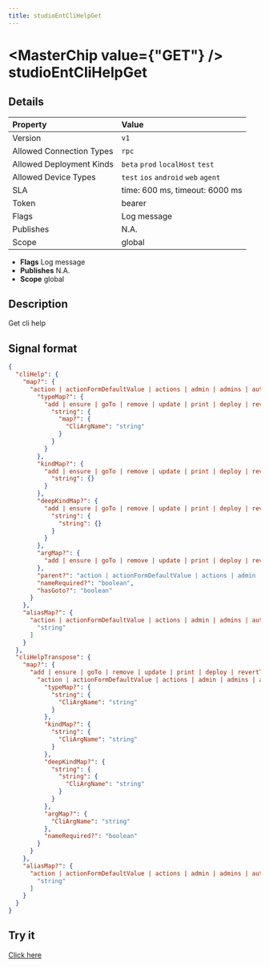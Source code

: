 ```yaml
---
title: studioEntCliHelpGet
---
```



# <MasterChip value={"GET"} /> studioEntCliHelpGet

## Details

| Property | Value | 
| :--- | :--- | 
| Version | `v1` |
| Allowed Connection Types | `rpc`  |
| Allowed Deployment Kinds | `beta` `prod` `localHost` `test`  |
| Allowed Device Types | `test` `ios` `android` `web` `agent`  |
| SLA | time: 600 ms, timeout: 6000 ms |
| Token | bearer |
| Flags | Log message |
| Publishes | N.A. |
| Scope | global |


- **Flags** Log message
- **Publishes** N.A.
- **Scope** global


## Description

Get cli help

## Signal format

```json
{
  "cliHelp": {
    "map?": {
      "action | actionFormDefaultValue | actions | admin | admins | automation | automationEvent | automationStep | automationStepFormula | automations | deeplink | deeplinkProp | deeplinks | deployConfig | deployEntPlugin | deployEntPluginConfigFormValue | deployVar | driveSettings | driveSheet | driveSheets | entPlugin | entPlugins | enterprise | field | fieldPermission | fieldProp | fieldRefOverlayLayout | follower | followers | form | formFormula | formLayoutContent | formLayoutFooter | formLayoutHeader | formLayoutWatermark | formMenu | formPermission | formProp | formVisibilityAction | formVisibilityCondition | formVisibilityRule | forms | gotoCtx | grid | gridLayout | gridLayoutCardItem | gridLayoutListItem | gridLayoutTableFooter | gridLayoutTableHeader | gridMenu | gridMenuRow | gridPermission | gridProp | group | groupAction | groups | plugin | pluginApi | pluginResource | prompt | promptConfig | prompts | report | reports | role | roles | section | sectionMenu | sectionPermission | sectionProp | spreadsheet | spreadsheetLayout | spreadsheetLayoutCardItem | spreadsheetLayoutListItem | spreadsheetPartition | spreadsheetPermission | spreadsheetPermissionForwardGroups | spreadsheetPermissionForwardRoles | spreadsheets | translation | translations | user | users | validations | variableMapOfTextKeyValue | variableMappingField | variableMappingGrid | variable | variables": {
        "typeMap?": {
          "add | ensure | goTo | remove | update | print | deploy | revertToDeploy | fromStore | invite | inviteAll | activate | deActivate | ensureSelf": {
            "string": {
              "map?": {
                "CliArgName": "string"
              }
            }
          }
        },
        "kindMap?": {
          "add | ensure | goTo | remove | update | print | deploy | revertToDeploy | fromStore | invite | inviteAll | activate | deActivate | ensureSelf": {
            "string": {}
          }
        },
        "deepKindMap?": {
          "add | ensure | goTo | remove | update | print | deploy | revertToDeploy | fromStore | invite | inviteAll | activate | deActivate | ensureSelf": {
            "string": {
              "string": {}
            }
          }
        },
        "argMap?": {
          "add | ensure | goTo | remove | update | print | deploy | revertToDeploy | fromStore | invite | inviteAll | activate | deActivate | ensureSelf": {}
        },
        "parent?": "action | actionFormDefaultValue | actions | admin | admins | automation | automationEvent | automationStep | automationStepFormula | automations | deeplink | deeplinkProp | deeplinks | deployConfig | deployEntPlugin | deployEntPluginConfigFormValue | deployVar | driveSettings | driveSheet | driveSheets | entPlugin | entPlugins | enterprise | field | fieldPermission | fieldProp | fieldRefOverlayLayout | follower | followers | form | formFormula | formLayoutContent | formLayoutFooter | formLayoutHeader | formLayoutWatermark | formMenu | formPermission | formProp | formVisibilityAction | formVisibilityCondition | formVisibilityRule | forms | gotoCtx | grid | gridLayout | gridLayoutCardItem | gridLayoutListItem | gridLayoutTableFooter | gridLayoutTableHeader | gridMenu | gridMenuRow | gridPermission | gridProp | group | groupAction | groups | plugin | pluginApi | pluginResource | prompt | promptConfig | prompts | report | reports | role | roles | section | sectionMenu | sectionPermission | sectionProp | spreadsheet | spreadsheetLayout | spreadsheetLayoutCardItem | spreadsheetLayoutListItem | spreadsheetPartition | spreadsheetPermission | spreadsheetPermissionForwardGroups | spreadsheetPermissionForwardRoles | spreadsheets | translation | translations | user | users | validations | variableMapOfTextKeyValue | variableMappingField | variableMappingGrid | variable | variables",
        "nameRequired?": "boolean",
        "hasGoto?": "boolean"
      }
    },
    "aliasMap?": {
      "action | actionFormDefaultValue | actions | admin | admins | automation | automationEvent | automationStep | automationStepFormula | automations | deeplink | deeplinkProp | deeplinks | deployConfig | deployEntPlugin | deployEntPluginConfigFormValue | deployVar | driveSettings | driveSheet | driveSheets | entPlugin | entPlugins | enterprise | field | fieldPermission | fieldProp | fieldRefOverlayLayout | follower | followers | form | formFormula | formLayoutContent | formLayoutFooter | formLayoutHeader | formLayoutWatermark | formMenu | formPermission | formProp | formVisibilityAction | formVisibilityCondition | formVisibilityRule | forms | gotoCtx | grid | gridLayout | gridLayoutCardItem | gridLayoutListItem | gridLayoutTableFooter | gridLayoutTableHeader | gridMenu | gridMenuRow | gridPermission | gridProp | group | groupAction | groups | plugin | pluginApi | pluginResource | prompt | promptConfig | prompts | report | reports | role | roles | section | sectionMenu | sectionPermission | sectionProp | spreadsheet | spreadsheetLayout | spreadsheetLayoutCardItem | spreadsheetLayoutListItem | spreadsheetPartition | spreadsheetPermission | spreadsheetPermissionForwardGroups | spreadsheetPermissionForwardRoles | spreadsheets | translation | translations | user | users | validations | variableMapOfTextKeyValue | variableMappingField | variableMappingGrid | variable | variables": [
        "string"
      ]
    }
  },
  "cliHelpTranspose": {
    "map?": {
      "add | ensure | goTo | remove | update | print | deploy | revertToDeploy | fromStore | invite | inviteAll | activate | deActivate | ensureSelf": {
        "action | actionFormDefaultValue | actions | admin | admins | automation | automationEvent | automationStep | automationStepFormula | automations | deeplink | deeplinkProp | deeplinks | deployConfig | deployEntPlugin | deployEntPluginConfigFormValue | deployVar | driveSettings | driveSheet | driveSheets | entPlugin | entPlugins | enterprise | field | fieldPermission | fieldProp | fieldRefOverlayLayout | follower | followers | form | formFormula | formLayoutContent | formLayoutFooter | formLayoutHeader | formLayoutWatermark | formMenu | formPermission | formProp | formVisibilityAction | formVisibilityCondition | formVisibilityRule | forms | gotoCtx | grid | gridLayout | gridLayoutCardItem | gridLayoutListItem | gridLayoutTableFooter | gridLayoutTableHeader | gridMenu | gridMenuRow | gridPermission | gridProp | group | groupAction | groups | plugin | pluginApi | pluginResource | prompt | promptConfig | prompts | report | reports | role | roles | section | sectionMenu | sectionPermission | sectionProp | spreadsheet | spreadsheetLayout | spreadsheetLayoutCardItem | spreadsheetLayoutListItem | spreadsheetPartition | spreadsheetPermission | spreadsheetPermissionForwardGroups | spreadsheetPermissionForwardRoles | spreadsheets | translation | translations | user | users | validations | variableMapOfTextKeyValue | variableMappingField | variableMappingGrid | variable | variables": {
          "typeMap?": {
            "string": {
              "CliArgName": "string"
            }
          },
          "kindMap?": {
            "string": {
              "CliArgName": "string"
            }
          },
          "deepKindMap?": {
            "string": {
              "string": {
                "CliArgName": "string"
              }
            }
          },
          "argMap?": {
            "CliArgName": "string"
          },
          "nameRequired?": "boolean"
        }
      }
    },
    "aliasMap?": {
      "action | actionFormDefaultValue | actions | admin | admins | automation | automationEvent | automationStep | automationStepFormula | automations | deeplink | deeplinkProp | deeplinks | deployConfig | deployEntPlugin | deployEntPluginConfigFormValue | deployVar | driveSettings | driveSheet | driveSheets | entPlugin | entPlugins | enterprise | field | fieldPermission | fieldProp | fieldRefOverlayLayout | follower | followers | form | formFormula | formLayoutContent | formLayoutFooter | formLayoutHeader | formLayoutWatermark | formMenu | formPermission | formProp | formVisibilityAction | formVisibilityCondition | formVisibilityRule | forms | gotoCtx | grid | gridLayout | gridLayoutCardItem | gridLayoutListItem | gridLayoutTableFooter | gridLayoutTableHeader | gridMenu | gridMenuRow | gridPermission | gridProp | group | groupAction | groups | plugin | pluginApi | pluginResource | prompt | promptConfig | prompts | report | reports | role | roles | section | sectionMenu | sectionPermission | sectionProp | spreadsheet | spreadsheetLayout | spreadsheetLayoutCardItem | spreadsheetLayoutListItem | spreadsheetPartition | spreadsheetPermission | spreadsheetPermissionForwardGroups | spreadsheetPermissionForwardRoles | spreadsheets | translation | translations | user | users | validations | variableMapOfTextKeyValue | variableMappingField | variableMappingGrid | variable | variables": [
        "string"
      ]
    }
  }
}
```

## Try it

[Click here](https://web.neome.ai/api?path=app_cli_studioEntCliHelpGet)

